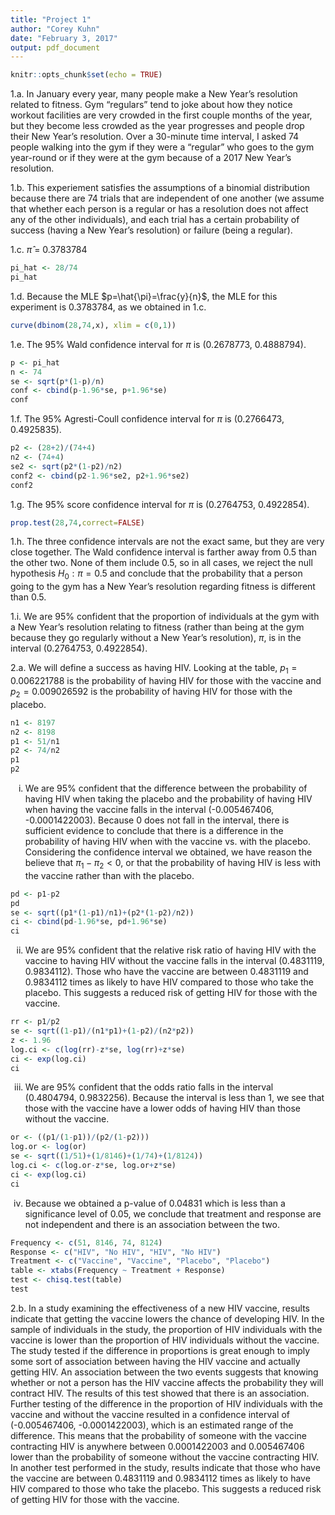 ```yaml
---
title: "Project 1"
author: "Corey Kuhn"
date: "February 3, 2017"
output: pdf_document
---
```


```r
knitr::opts_chunk$set(echo = TRUE)
```
1.a. In January every year, many people make a New Year's resolution related to fitness. Gym "regulars" tend to joke about how they notice workout facilities are  very crowded in the first couple months of the year, but they become less crowded as the year progresses and people drop their New Year's resolution. Over a 30-minute time interval, I asked 74 people walking into the gym if they were a "regular" who goes to the gym year-round or if they were at the gym because of a 2017 New Year's resolution.

1.b. This experiement satisfies the assumptions of a binomial distribution because there are 74 trials that are independent of one another (we assume that whether each person is a regular or has a resolution does not affect any of the other individuals), and each trial has a certain probability of success (having a New Year's resolution) or failure (being a regular).

1.c. $\hat{\pi}$ = 0.3783784
```r
pi_hat <- 28/74
pi_hat

```

1.d. Because the MLE $p=\hat{\pi}=\frac{y}{n}$, the MLE for this experiment is 0.3783784, as we obtained in 1.c.
```r
curve(dbinom(28,74,x), xlim = c(0,1))
```

1.e. The 95% Wald confidence interval for $\pi$ is (0.2678773, 0.4888794).
```r
p <- pi_hat
n <- 74
se <- sqrt(p*(1-p)/n)
conf <- cbind(p-1.96*se, p+1.96*se)
conf
```

1.f. The 95% Agresti-Coull confidence interval for $\pi$ is (0.2766473, 0.4925835).
```r
p2 <- (28+2)/(74+4)
n2 <- (74+4)
se2 <- sqrt(p2*(1-p2)/n2)
conf2 <- cbind(p2-1.96*se2, p2+1.96*se2)
conf2
```

1.g. The 95% score confidence interval for $\pi$ is (0.2764753, 0.4922854).
```r
prop.test(28,74,correct=FALSE)
```

1.h. The three confidence intervals are not the exact same, but they are very close together. The Wald confidence interval is farther away from 0.5 than the other two. None of them include 0.5, so in all cases, we reject the null hypothesis $H_0: \pi = 0.5$ and conclude that the probability that a person going to the gym has a New Year's resolution regarding fitness is different than 0.5.

1.i. We are 95% confident that the proportion of individuals at the gym with a New Year's resolution relating to fitness (rather than being at the gym because they go regularly without a New Year's resolution), $\pi$, is in the interval (0.2764753, 0.4922854).

2.a. We will define a success as having HIV. Looking at the table, $p_1=0.006221788$ is the probability of having HIV for those with the vaccine and $p_2=0.009026592$ is the probability of having HIV for those with the placebo.
```r
n1 <- 8197
n2 <- 8198
p1 <- 51/n1
p2 <- 74/n2
p1
p2
```

i. We are 95% confident that the difference between the probability of having HIV when taking the placebo and the probability of having HIV when having the vaccine falls in the interval (-0.005467406, -0.0001422003). Because 0 does not fall in the interval, there is sufficient evidence to conclude that there is a difference in the probability of having HIV when with the vaccine vs. with the placebo. Considering the confidence interval we obtained, we have reason the believe that $\pi_1-\pi_2 < 0$, or that the probability of having HIV is less with the vaccine rather than with the placebo. 
```r
pd <- p1-p2
pd
se <- sqrt((p1*(1-p1)/n1)+(p2*(1-p2)/n2))
ci <- cbind(pd-1.96*se, pd+1.96*se)
ci
```

ii. We are 95% confident that the relative risk ratio of having HIV with the vaccine to having HIV without the vaccine falls in the interval (0.4831119, 0.9834112). Those who have the vaccine are between 0.4831119 and 0.9834112 times as likely to have HIV compared to those who take the placebo. This suggests a reduced risk of getting HIV for those with the vaccine. 
```r
rr <- p1/p2
se <- sqrt((1-p1)/(n1*p1)+(1-p2)/(n2*p2))
z <- 1.96
log.ci <- c(log(rr)-z*se, log(rr)+z*se)
ci <- exp(log.ci)
ci
```

iii. We are 95% confident that the odds ratio falls in the interval (0.4804794, 0.9832256). Because the interval is less than 1, we see that those with the vaccine have a lower odds of having HIV than those without the vaccine.
```r
or <- ((p1/(1-p1))/(p2/(1-p2)))
log.or <- log(or)
se <- sqrt((1/51)+(1/8146)+(1/74)+(1/8124))
log.ci <- c(log.or-z*se, log.or+z*se)
ci <- exp(log.ci)
ci
```

iv. Because we obtained a p-value of 0.04831 which is less than a significance level of 0.05, we conclude that treatment and response are not independent and there is an association between the two. 
```r
Frequency <- c(51, 8146, 74, 8124)
Response <- c("HIV", "No HIV", "HIV", "No HIV")
Treatment <- c("Vaccine", "Vaccine", "Placebo", "Placebo")
table <- xtabs(Frequency ~ Treatment + Response)
test <- chisq.test(table)
test
```

2.b. In a study examining the effectiveness of a new HIV vaccine, results indicate that getting the vaccine lowers the chance of developing HIV. In the sample of individuals in the study, the proportion of HIV individuals with the vaccine is lower than the proportion of HIV individuals without the vaccine. The study tested if the difference in proportions is great enough to imply some sort of association between having the HIV vaccine and actually getting HIV. An association between the two events suggests that knowing whether or not a person has the HIV vaccine affects the probability they will contract HIV. The results of this test showed that there is an association. Further testing of the difference in the proportion of HIV individuals with the vaccine and without the vaccine resulted in a confidence interval of (-0.005467406, -0.0001422003), which is an estimated range of the difference. This means that the probability of someone with the vaccine contracting HIV is anywhere between 0.0001422003 and 0.005467406 lower than the probability of someone without the vaccine contracting HIV. In another test performed in the study, results indicate that those who have the vaccine are between 0.4831119 and 0.9834112 times as likely to have HIV compared to those who take the placebo. This suggests a reduced risk of getting HIV for those with the vaccine. 





